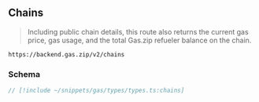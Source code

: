 ## Chains

> Including public chain details, this route also returns the current gas price, gas usage, and the total Gas.zip refueler balance on the chain.

`https://backend.gas.zip/v2/chains`

### Schema

```ts
// [!include ~/snippets/gas/types/types.ts:chains]
```
